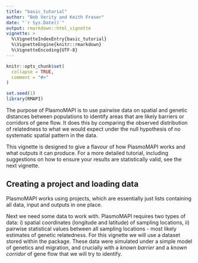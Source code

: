 ```yaml
---
title: "basic_tutorial"
author: "Bob Verity and Keith Fraser"
date: "`r Sys.Date()`"
output: rmarkdown::html_vignette
vignette: >
  %\VignetteIndexEntry{basic_tutorial}
  %\VignetteEngine{knitr::rmarkdown}
  %\VignetteEncoding{UTF-8}
---
```


```r
knitr::opts_chunk$set(
  collapse = TRUE,
  comment = "#>"
)
```

```r
set.seed(1)
library(RMAPI)
```

The purpose of PlasmoMAPI is to use pairwise data on spatial and genetic
distances between populations to identify areas that are likely barriers or
corridors of gene flow. It does this by comparing the observed distribution of
relatedness to what we would expect under the null hypothesis of no systematic
spatial pattern in the data.

This vignette is designed to give a flavour of how PlasmoMAPI works and what
outputs it can produce. For a more detailed tutorial, including suggestions on
how to ensure your results are statistically valid, see the next vignette.

## Creating a project and loading data

PlasmoMAPI works using projects, which are essentially just lists containing all
data, input and outputs in one place. 

Next we need some data to work with. PlasmoMAPI requires two types of data: i)
spatial coordinates (longitude and latitude) of sampling locations, ii) pairwise
statistical values between all sampling locations - most likely estimates of
genetic relatedness. For this vignette we will use a dataset stored within the
package. These data were simulated under a simple model of genetics and
migration, and crucially with a *known barrier* and a *known corridor* of gene
flow that we will try to identify.

